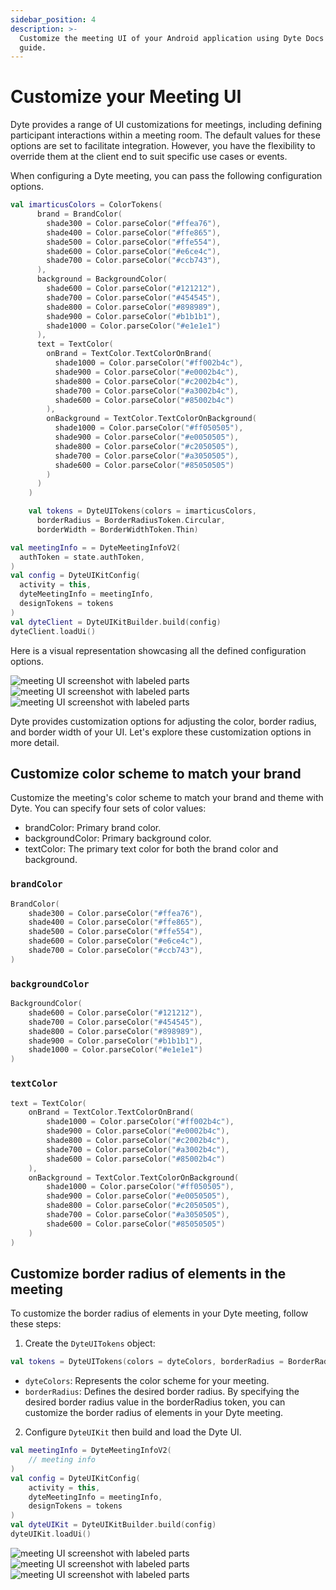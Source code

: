 ```yaml
---
sidebar_position: 4
description: >-
  Customize the meeting UI of your Android application using Dyte Docs as your
  guide.
---
```


# Customize your Meeting UI

Dyte provides a range of UI customizations for meetings, including defining participant interactions within a meeting room. The default values for these options are set to facilitate integration. However, you have the flexibility to override them at the client end to suit specific use cases or events.

When configuring a Dyte meeting, you can pass the following configuration options.

```kotlin
val imarticusColors = ColorTokens(
      brand = BrandColor(
        shade300 = Color.parseColor("#ffea76"),
        shade400 = Color.parseColor("#ffe865"),
        shade500 = Color.parseColor("#ffe554"),
        shade600 = Color.parseColor("#e6ce4c"),
        shade700 = Color.parseColor("#ccb743"),
      ),
      background = BackgroundColor(
        shade600 = Color.parseColor("#121212"),
        shade700 = Color.parseColor("#454545"),
        shade800 = Color.parseColor("#898989"),
        shade900 = Color.parseColor("#b1b1b1"),
        shade1000 = Color.parseColor("#e1e1e1")
      ),
      text = TextColor(
        onBrand = TextColor.TextColorOnBrand(
          shade1000 = Color.parseColor("#ff002b4c"),
          shade900 = Color.parseColor("#e0002b4c"),
          shade800 = Color.parseColor("#c2002b4c"),
          shade700 = Color.parseColor("#a3002b4c"),
          shade600 = Color.parseColor("#85002b4c")
        ),
        onBackground = TextColor.TextColorOnBackground(
          shade1000 = Color.parseColor("#ff050505"),
          shade900 = Color.parseColor("#e0050505"),
          shade800 = Color.parseColor("#c2050505"),
          shade700 = Color.parseColor("#a3050505"),
          shade600 = Color.parseColor("#85050505")
        )
      )
    )

    val tokens = DyteUITokens(colors = imarticusColors,
      borderRadius = BorderRadiusToken.Circular,
      borderWidth = BorderWidthToken.Thin)
```

```kotlin {7}
val meetingInfo = = DyteMeetingInfoV2(
  authToken = state.authToken,
)
val config = DyteUIKitConfig(
  activity = this,
  dyteMeetingInfo = meetingInfo,
  designTokens = tokens
)
val dyteClient = DyteUIKitBuilder.build(config)
dyteClient.loadUi()
```

Here is a visual representation showcasing all the defined configuration options.

![meeting UI screenshot with labeled parts](/static/mobile/0.x.x/mobile-opt1-setup.png)
![meeting UI screenshot with labeled parts](/static/mobile/0.x.x/mobile-opt1-meeting.png)
![meeting UI screenshot with labeled parts](/static/mobile/0.x.x/mobile-opt1-meeting-options.png)

Dyte provides customization options for adjusting the color, border radius, and border width of your UI. Let's explore these customization options in more detail.

## Customize color scheme to match your brand

Customize the meeting's color scheme to match your brand and theme with Dyte. You can specify four sets of color values:

- brandColor: Primary brand color.
- backgroundColor: Primary background color.
- textColor: The primary text color for both the brand color and background.

### `brandColor`

```kotlin
BrandColor(
    shade300 = Color.parseColor("#ffea76"),
    shade400 = Color.parseColor("#ffe865"),
    shade500 = Color.parseColor("#ffe554"),
    shade600 = Color.parseColor("#e6ce4c"),
    shade700 = Color.parseColor("#ccb743"),
)
```

### `backgroundColor`

```kotlin
BackgroundColor(
    shade600 = Color.parseColor("#121212"),
    shade700 = Color.parseColor("#454545"),
    shade800 = Color.parseColor("#898989"),
    shade900 = Color.parseColor("#b1b1b1"),
    shade1000 = Color.parseColor("#e1e1e1")
)
```

### `textColor`

```kotlin
text = TextColor(
    onBrand = TextColor.TextColorOnBrand(
        shade1000 = Color.parseColor("#ff002b4c"),
        shade900 = Color.parseColor("#e0002b4c"),
        shade800 = Color.parseColor("#c2002b4c"),
        shade700 = Color.parseColor("#a3002b4c"),
        shade600 = Color.parseColor("#85002b4c")
    ),
    onBackground = TextColor.TextColorOnBackground(
        shade1000 = Color.parseColor("#ff050505"),
        shade900 = Color.parseColor("#e0050505"),
        shade800 = Color.parseColor("#c2050505"),
        shade700 = Color.parseColor("#a3050505"),
        shade600 = Color.parseColor("#85050505")
    )
)
```

## Customize border radius of elements in the meeting

To customize the border radius of elements in your Dyte meeting, follow these steps:

1. Create the `DyteUITokens` object:

```kotlin
val tokens = DyteUITokens(colors = dyteColors, borderRadius = BorderRadiusToken.Rounded)
```

- `dyteColors`: Represents the color scheme for your meeting.
- `borderRadius`: Defines the desired border radius. By specifying the desired border radius value in the borderRadius token, you can customize the border radius of elements in your Dyte meeting.

2. Configure `DyteUIKit` then build and load the Dyte UI.

```kotlin {10}
val meetingInfo = DyteMeetingInfoV2(
    // meeting info
)
val config = DyteUIKitConfig(
    activity = this,
    dyteMeetingInfo = meetingInfo,
    designTokens = tokens
)
val dyteUIKit = DyteUIKitBuilder.build(config)
dyteUIKit.loadUi()
```

![meeting UI screenshot with labeled parts](/static/mobile/0.x.x/mobile-opt2-setup.png)
![meeting UI screenshot with labeled parts](/static/mobile/0.x.x/mobile-opt2-meeting.png)
![meeting UI screenshot with labeled parts](/static/mobile/0.x.x/mobile-opt2-meeting-options.png)

<head>
  <title>Android Customize your Meeting UI</title>
  <meta name="description" content="Customize the meeting UI of your Android application using Dyte Docs as your guide.">
</head>
